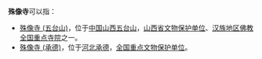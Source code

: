 '''殊像寺'''可以指：
* [[殊像寺_(五台山)|殊像寺 (五台山)]]，位于[[中国|中国]][[山西|山西]][[五台山|五台山]]，[[山西省文物保护单位|山西省文物保护单位]]、[[汉族地区佛教全国重点寺院|汉族地区佛教全国重点寺院]]之一。
* [[殊像寺_(承德)|殊像寺 (承德)]]，位于[[河北|河北]][[承德|承德]]，[[全国重点文物保护单位|全国重点文物保护单位]]。
{{disambig|Cat=三字佛寺消歧義|S}}